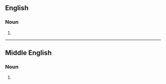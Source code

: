 {{also|wałkoń|walk-on}}

==English==

===Noun===
{{en-noun}}

# {{alternative spelling of|walk-on|lang=en}}

----

==Middle English==

===Noun===
{{head|enm|noun}} 

# {{alt form|enm|welken|t=sky|id=sky}}